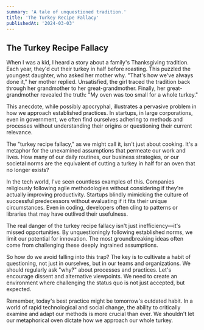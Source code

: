 ```yaml
---
summary: 'A tale of unquestioned tradition.'
title: 'The Turkey Recipe Fallacy'
publishedAt: '2024-03-03'
---
```


## The Turkey Recipe Fallacy

When I was a kid, I heard a story about a family's Thanksgiving tradition. Each year, they'd cut their turkey in half before roasting. This puzzled the youngest daughter, who asked her mother why. "That's how we've always done it," her mother replied. Unsatisfied, the girl traced the tradition back through her grandmother to her great-grandmother. Finally, her great-grandmother revealed the truth: "My oven was too small for a whole turkey."

This anecdote, while possibly apocryphal, illustrates a pervasive problem in how we approach established practices. In startups, in large corporations, even in government, we often find ourselves adhering to methods and processes without understanding their origins or questioning their current relevance.

The "turkey recipe fallacy," as we might call it, isn't just about cooking. It's a metaphor for the unexamined assumptions that permeate our work and lives. How many of our daily routines, our business strategies, or our societal norms are the equivalent of cutting a turkey in half for an oven that no longer exists?

In the tech world, I've seen countless examples of this. Companies religiously following agile methodologies without considering if they're actually improving productivity. Startups blindly mimicking the culture of successful predecessors without evaluating if it fits their unique circumstances. Even in coding, developers often cling to patterns or libraries that may have outlived their usefulness.

The real danger of the turkey recipe fallacy isn't just inefficiency—it's missed opportunities. By unquestioningly following established norms, we limit our potential for innovation. The most groundbreaking ideas often come from challenging these deeply ingrained assumptions.

So how do we avoid falling into this trap? The key is to cultivate a habit of questioning, not just in ourselves, but in our teams and organizations. We should regularly ask "why?" about processes and practices. Let's encourage dissent and alternative viewpoints. We need to create an environment where challenging the status quo is not just accepted, but expected.

Remember, today's best practice might be tomorrow's outdated habit. In a world of rapid technological and social change, the ability to critically examine and adapt our methods is more crucial than ever. We shouldn't let our metaphorical oven dictate how we approach our whole turkey.
